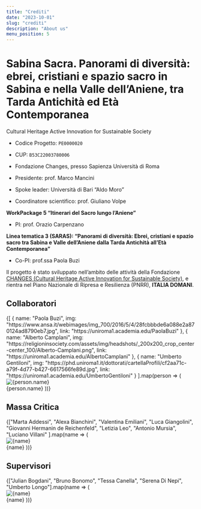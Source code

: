 ```yaml
---
title: "Crediti"
date: "2023-10-01"
slug: "crediti"
description: "About us"
menu_position: 5
---
```




<LogoBar />

# Sabina Sacra. Panorami di diversità: ebrei, cristiani e spazio sacro in Sabina e nella Valle dell’Aniene, tra Tarda Antichità ed Età Contemporanea 

Cultural Heritage Active Innovation for Sustainable Society
- Codice Progetto: `PE0000020`
- CUP: `B53C22003780006`
- Fondazione Changes, presso Sapienza Università di Roma

- Presidente: prof. Marco Mancini
- Spoke leader: Università di Bari “Aldo Moro”
- Coordinatore scientifico: prof. Giuliano Volpe

**WorkPackage 5 “Itinerari del Sacro lungo l’Aniene”**
- PI: prof. Orazio Carpenzano

**Linea tematica 3 (SARAS): “Panorami di diversità: Ebrei, cristiani e spazio sacro tra Sabina e Valle dell’Aniene dalla Tarda Antichità all’Età Contemporanea”**
- Co-PI: prof.ssa Paola Buzi

Il progetto è stato sviluppato nell’ambito delle attività della Fondazione [CHANGES (Cultural Heritage Active Innovation for Sustainable Society)](https://www.fondazionechanges.org/en/), e rientra nel Piano Nazionale di Ripresa e Resilienza (PNRR), **ITALIA DOMANI**.

<div className="my-5 border-top"></div>

## Collaboratori

<Row className="g-4 mb-5">
  {[
    { name: "Paola Buzi", img: "https://www.ansa.it/webimages/img_700/2016/5/4/28fcbbbde6a088e2a870124ad8790eb7.jpg", link: "https://uniroma1.academia.edu/PaolaBuzi" },
    { name: "Alberto Camplani", img: "https://religioninsociety.com/assets/img/headshots/_200x200_crop_center-center_100/Alberto-Camplani.png", link: "https://uniroma1.academia.edu/AlbertoCamplani" },
    { name: "Umberto Gentiloni", img: "https://phd.uniroma1.it/dottorati/cartellaProfili/cf2aa71c-a79f-4d77-b427-6617566fe89d.jpg", link: "https://uniroma1.academia.edu/UmbertoGentiloni" }
  ].map(person => (
    <Col sm={4} key={person.name}>
      <Card className="text-center p-3 shadow bg-light">
        <div className="d-flex justify-content-center align-items-center bg-light rounded py-3">
          <img src={person.img} alt={person.name} className="rounded-circle border border-white" style={{ width: "100px", height: "100px", objectFit: "cover" }} />
        </div>
        <Card.Body style={{ minHeight: "150px" }}>
          <Card.Title>{person.name}</Card.Title>
        </Card.Body>
      </Card>
    </Col>
  ))}
</Row>

<div className="my-5 border-top"></div>

## Massa Critica

<Row className="g-4 mb-5">
  {["Marta Addessi", "Alexa Bianchini", "Valentina Emiliani", "Luca Giangolini", "Giovanni Hermanin de Reichenfeld",
    "Letizia Leo", "Antonio Mursia", "Luciano Villani"
  ].map(name => (
    <Col xs={6} md={3} key={name}>
      <Card className="text-center p-3 shadow bg-light">
        <div className="d-flex justify-content-center align-items-center bg-light rounded py-3">
          <img src="https://upload.wikimedia.org/wikipedia/commons/a/ac/No_image_available.svg" alt={name} className="rounded-circle border border-white" style={{ width: "100px", height: "100px", objectFit: "cover" }} />
        </div>
        <Card.Body style={{ minHeight: "150px" }}>
          <Card.Title>{name}</Card.Title>
        </Card.Body>
      </Card>
    </Col>
  ))}
</Row>

<div className="my-5 border-top"></div>

## Supervisori

<Row className="g-4 mb-5">
  {["Julian Bogdani", "Bruno Bonomo", "Tessa Canella", "Serena Di Nepi", "Umberto Longo"].map(name => (
    <Col xs={6} sm key={name}>
      <Card className="text-center p-3 shadow bg-light">
        <div className="d-flex justify-content-center align-items-center bg-light rounded py-3">
          <img src="https://upload.wikimedia.org/wikipedia/commons/a/ac/No_image_available.svg" alt={name} className="rounded-circle border border-white" style={{ width: "100px", height: "100px", objectFit: "cover" }} />
        </div>
        <Card.Body style={{ minHeight: "150px" }}>
          <Card.Title>{name}</Card.Title>
        </Card.Body>
      </Card>
    </Col>
  ))}
</Row>
